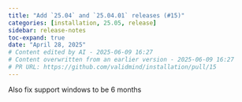 ```yaml
---
title: "Add `25.04` and `25.04.01` releases (#15)"
categories: [installation, 25.05, release]
sidebar: release-notes
toc-expand: true
date: "April 28, 2025"
# Content edited by AI - 2025-06-09 16:27
# Content overwritten from an earlier version - 2025-06-09 16:27
# PR URL: https://github.com/validmind/installation/pull/15
---
```


Also fix support windows to be 6 months

<!--- VALIDATION SUMMARY
Content Type: title
Validation Status: CHECK
Attempts: 7
Last Validation: 2025-06-09 16:23:22
Result: The edited content is clear and concise, effectively communicating the addition of the specified releases. The use of backticks around the version numbers enhances readability by distinguishing them as code or specific terms. The removal of "chore:" is appropriate if the context does not require spe...
Reedit Available: Yes
Reedit Message: The edited content is clear and concise, effectively communicating the addition of the specified releases. The use of backticks around the version numbers enhances readability by distinguishing them a...
--->

